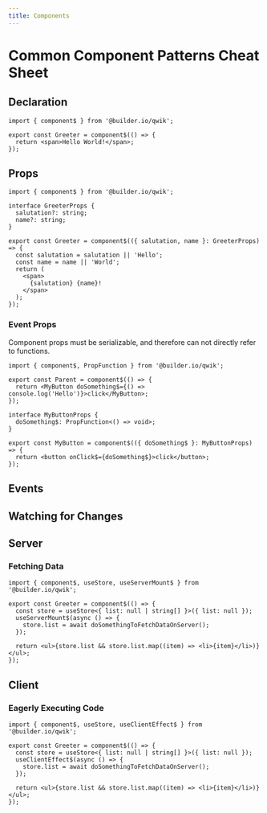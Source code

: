 ```yaml
---
title: Components
---
```


# Common Component Patterns Cheat Sheet

## Declaration

```tsx
import { component$ } from '@builder.io/qwik';

export const Greeter = component$(() => {
  return <span>Hello World!</span>;
});
```

## Props

```tsx
import { component$ } from '@builder.io/qwik';

interface GreeterProps {
  salutation?: string;
  name?: string;
}

export const Greeter = component$(({ salutation, name }: GreeterProps) => {
  const salutation = salutation || 'Hello';
  const name = name || 'World';
  return (
    <span>
      {salutation} {name}!
    </span>
  );
});
```

### Event Props

Component props must be serializable, and therefore can not directly refer to functions.

```tsx
import { component$, PropFunction } from '@builder.io/qwik';

export const Parent = component$(() => {
  return <MyButton doSomething$={() => console.log('Hello')}>click</MyButton>;
});

interface MyButtonProps {
  doSomething$: PropFunction<() => void>;
}

export const MyButton = component$(({ doSomething$ }: MyButtonProps) => {
  return <button onClick$={doSomething$}>click</button>;
});
```

## Events

## Watching for Changes

## Server

### Fetching Data

```tsx
import { component$, useStore, useServerMount$ } from '@builder.io/qwik';

export const Greeter = component$(() => {
  const store = useStore<{ list: null | string[] }>({ list: null });
  useServerMount$(async () => {
    store.list = await doSomethingToFetchDataOnServer();
  });

  return <ul>{store.list && store.list.map((item) => <li>{item}</li>)}</ul>;
});
```

## Client

### Eagerly Executing Code

```tsx
import { component$, useStore, useClientEffect$ } from '@builder.io/qwik';

export const Greeter = component$(() => {
  const store = useStore<{ list: null | string[] }>({ list: null });
  useClientEffect$(async () => {
    store.list = await doSomethingToFetchDataOnServer();
  });

  return <ul>{store.list && store.list.map((item) => <li>{item}</li>)}</ul>;
});
```
